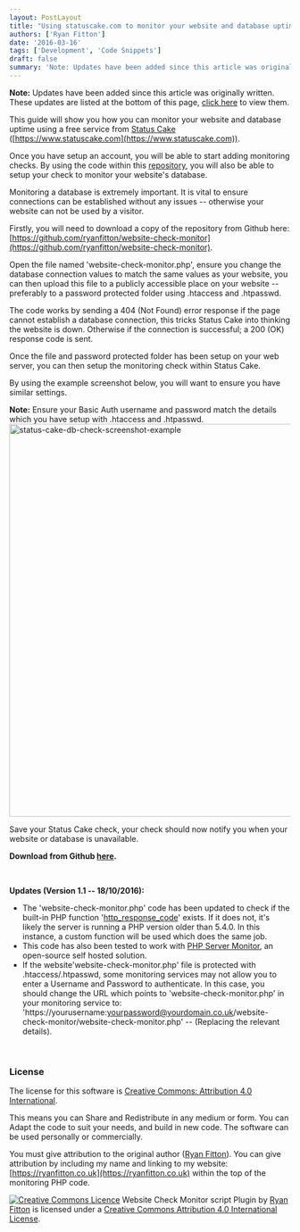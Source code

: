 ```yaml
---
layout: PostLayout
title: "Using statuscake.com to monitor your website and database uptime"
authors: ['Ryan Fitton']
date: '2016-03-16'
tags: ['Development', 'Code Snippets']
draft: false
summary: 'Note: Updates have been added since this article was originally written. These updates are listed at the bottom of this page, click here to view them. This guide will show you how you can monitor your website and database uptime using a free service from Status Cake (https://www.statuscake.com). Once you have setup an account, you will ...'
---
```


**Note:** Updates have been added since this article was originally written. These updates are listed at the bottom of this page, [click here](#article-updates) to view them.

This guide will show you how you can monitor your website and database uptime using a free service from [Status Cake](https://www.statuscake.com) ([https://www.statuscake.com](https://www.statuscake.com)).

Once you have setup an account, you will be able to start adding monitoring checks. By using the code within this [repository](https://github.com/ryanfitton/website-check-monitor), you will also be able to setup your check to monitor your website's database.

Monitoring a database is extremely important. It is vital to ensure connections can be established without any issues -- otherwise your website can not be used by a visitor.

Firstly, you will need to download a copy of the repository from Github here: [https://github.com/ryanfitton/website-check-monitor](https://github.com/ryanfitton/website-check-monitor).

Open the file named 'website-check-monitor.php', ensure you change the database connection values to match the same values as your website, you can then upload this file to a publicly accessible place on your website -- preferably to a password protected folder using .htaccess and .htpasswd.

The code works by sending a 404 (Not Found) error response if the page cannot establish a database connection, this tricks Status Cake into thinking the website is down. Otherwise if the connection is successful; a 200 (OK) response code is sent.

Once the file and password protected folder has been setup on your web server, you can then setup the monitoring check within Status Cake.

By using the example screenshot below, you will want to ensure you have similar settings.

**Note:** Ensure your Basic Auth username and password match the details which you have setup with .htaccess and .htpasswd.
<a href="/static/img/blog/2016/02/status-cake-db-check-screenshot-example.png" rel="attachment wp-att-376"><img loading="lazy"  src="/static/img/blog/2016/02/status-cake-db-check-screenshot-example-1024x704.png" alt="status-cake-db-check-screenshot-example" width="1024" height="704" srcSet="/static/img/blog/2016/02/status-cake-db-check-screenshot-example-1024x704.png 1024w, /static/img/blog/2016/02/status-cake-db-check-screenshot-example-300x206.png 300w, /static/img/blog/2016/02/status-cake-db-check-screenshot-example-768x528.png 768w, /static/img/blog/2016/02/status-cake-db-check-screenshot-example.png 1304w" sizes="(max-width: 1024px) 100vw, 1024px" /></a>

Save your Status Cake check, your check should now notify you when your website or database is unavailable.

**Download from Github [here](https://github.com/ryanfitton/website-check-monitor).**

 

**Updates (Version 1.1 -- 18/10/2016):**

-   The 'website-check-monitor.php' code has been updated to check if the built-in PHP function '[http_response_code](http://php.net/manual/en/function.http-response-code.php)' exists. If it does not, it's likely the server is running a PHP version older than 5.4.0. In this instance, a custom function will be used which does the same job.
-   This code has also been tested to work with [PHP Server Monitor](http://www.phpservermonitor.org/), an open-source self hosted solution.
-   If the website'website-check-monitor.php' file is protected with .htaccess/.htpasswd, some monitoring services may not allow you to enter a Username and Password to authenticate. In this case, you should change the URL which points to 'website-check-monitor.php' in your monitoring service to: 'https://yourusername:yourpassword@yourdomain.co.uk/website-check-monitor/website-check-monitor.php' -- (Replacing the relevant details).

 

### License

The license for this software is [Creative Commons: Attribution 4.0 International](https://creativecommons.org/licenses/by/4.0/).

This means you can Share and Redistribute in any medium or form. You can Adapt the code to suit your needs, and build in new code. The software can be used personally or commercially.

You must give attribution to the original author ([Ryan Fitton](https://ryanfitton.co.uk)). You can give attribution by including my name and linking to my website: [https://ryanfitton.co.uk](https://ryanfitton.co.uk) within the top of the monitoring PHP code.

[![Creative Commons Licence](https://i.creativecommons.org/l/by/4.0/88x31.png)](http://creativecommons.org/licenses/by/4.0/)
Website Check Monitor script Plugin by [Ryan Fitton](https://ryanfitton.co.uk/blog/using-statuscake-com-to-monitor-your-website-and-database-uptime/) is licensed under a [Creative Commons Attribution 4.0 International License](http://creativecommons.org/licenses/by/4.0/).
